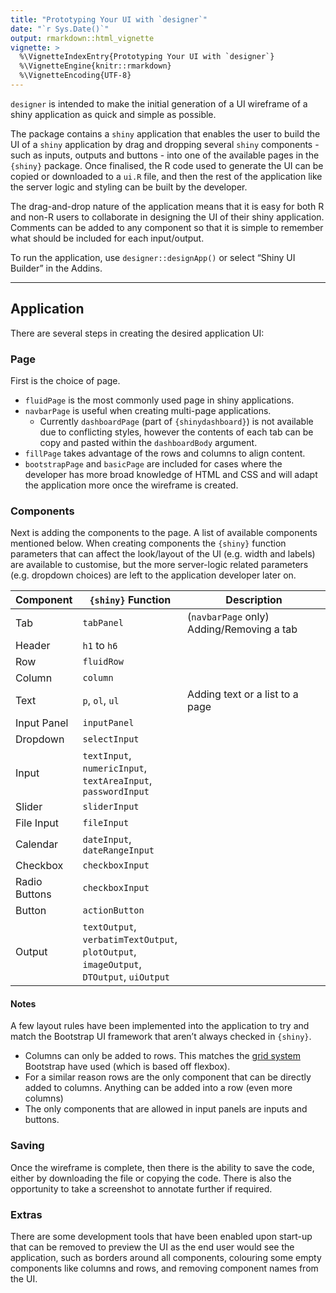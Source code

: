 ```yaml
---
title: "Prototyping Your UI with `designer`"
date: "`r Sys.Date()`"
output: rmarkdown::html_vignette
vignette: >
  %\VignetteIndexEntry{Prototyping Your UI with `designer`}
  %\VignetteEngine{knitr::rmarkdown}
  %\VignetteEncoding{UTF-8}
---
```


`designer` is intended to make the initial generation of a UI wireframe of a shiny application as quick and simple as possible.

The package contains a `shiny` application that enables the user to build the UI of a `shiny` application by drag and dropping several `shiny` components - such as inputs, outputs and buttons - into one of the available pages in the `{shiny}` package. Once finalised, the R code used to generate the UI can be copied or downloaded to a `ui.R` file, and then the rest of the application like the server logic and styling can be built by the developer.

The drag-and-drop nature of the application means that it is easy for both R and non-R users to collaborate in designing the UI of their shiny application. Comments can be added to any component so that it is simple to remember what should be included for each input/output.

To run the application, use `designer::designApp()` or select "Shiny UI Builder" in the Addins. 

---

## Application

There are several steps in creating the desired application UI:

### Page

First is the choice of page.

- `fluidPage` is the most commonly used page in shiny applications.
- `navbarPage` is useful when creating multi-page applications. 
  - Currently `dashboardPage` (part of `{shinydashboard}`) is not available due to conflicting styles, however the contents of each tab can be copy and pasted within the `dashboardBody` argument.
- `fillPage` takes advantage of the rows and columns to align content.
- `bootstrapPage` and `basicPage` are included for cases where the developer has more broad knowledge of HTML and CSS and will adapt the application more once the wireframe is created.

### Components

Next is adding the components to the page. A list of available components mentioned below. When creating components the `{shiny}` function parameters that can affect the look/layout of the UI (e.g. width and labels) are available to customise, but the more server-logic related parameters (e.g. dropdown choices) are left to the application developer later on.

| Component | `{shiny}` Function | Description |
| -------------- | --------------------------- | ---------------------------------------------- |
| Tab | `tabPanel` | (`navbarPage` only) Adding/Removing a tab |
| Header | `h1` to `h6` | |
| Row | `fluidRow` | |
| Column | `column` | |
| Text | `p`, `ol`, `ul` | Adding text or a list to a page |
| Input Panel | `inputPanel` | |
| Dropdown | `selectInput` | |
| Input | `textInput`, `numericInput`, `textAreaInput`, `passwordInput` | |
| Slider | `sliderInput` | |
| File Input | `fileInput` | |
| Calendar | `dateInput`, `dateRangeInput` | |
| Checkbox | `checkboxInput` | |
| Radio Buttons | `checkboxInput` | |
| Button | `actionButton` | |
| Output | `textOutput`, `verbatimTextOutput`, `plotOutput`, `imageOutput`, `DTOutput`, `uiOutput` | |

#### Notes

A few layout rules have been implemented into the application to try and match the Bootstrap UI framework that aren't always checked in `{shiny}`.

- Columns can only be added to rows. This matches the [grid system](https://getbootstrap.com/docs/4.6/layout/grid/) Bootstrap have used (which is based off flexbox).
- For a similar reason rows are the only component that can be directly added to columns. Anything can be added into a row (even more columns)
- The only components that are allowed in input panels are inputs and buttons. 

### Saving

Once the wireframe is complete, then there is the ability to save the code, either by downloading the file or copying the code. There is also the opportunity to take a screenshot to annotate further if required.

### Extras

There are some development tools that have been enabled upon start-up that can be removed to preview the UI as the end user would see the application, such as borders around all components, colouring some empty components like columns and rows, and removing component names from the UI.
